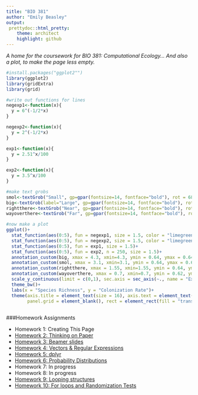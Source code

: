 ```yaml
---
title: "BIO 381"
author: "Emily Beasley"
output: 
 prettydoc::html_pretty:
    theme: architect
    highlight: github
---
```


*A home for the coursework for BIO 381: Computational Ecology... And also a plot, to make the page less empty.*


```r
#install.packages("ggplot2"")
library(ggplot2)
library(gridExtra)
library(grid)

#write out functions for lines
negexp1<-function(x){
  y = 6^(-1/2*x)
}

negexp2<-function(x){
  y = 2^(-1/2*x)
}

exp1<-function(x){
  y = 2.51^x/100
}

exp2<-function(x){
  y = 3.5^x/100
}

#make text grobs
smol<-textGrob("Small", gp=gpar(fontsize=14, fontface="bold"), rot = 68)
big<-textGrob(label="Large", gp=gpar(fontsize=14, fontface="bold"), rot = 63)
rightthere<-textGrob("Near", gp=gpar(fontsize=14, fontface="bold"), rot = -38)
wayoverthere<-textGrob("Far", gp=gpar(fontsize=14, fontface="bold"), rot = -62)

#now make a plot
ggplot()+
  stat_function(aes(0:5), fun = negexp1, size = 1.5, color = "limegreen")+
  stat_function(aes(0:5), fun = negexp2, size = 1.5, color = "limegreen")+
  stat_function(aes(0:5), fun = exp1, size = 1.5)+
  stat_function(aes(0:5), fun = exp2, n = 250, size = 1.5)+
  annotation_custom(big, xmax = 4.3, xmin=4.3, ymin = 0.64, ymax = 0.64)+
  annotation_custom(smol, xmax = 3.1, xmin=3.1, ymin = 0.64, ymax = 0.64)+
  annotation_custom(rightthere, xmax = 1.55, xmin=1.55, ymin = 0.64, ymax = 0.64)+
  annotation_custom(wayoverthere, xmax = 0.7, xmin=0.7, ymin = 0.62, ymax = 0.64)+
  scale_y_continuous(limit = c(0,1), sec.axis = sec_axis(~., name = "Extinction Rate"))+
  theme_bw()+
  labs(x = "Species Richness", y = "Colonization Rate")+
  theme(axis.title = element_text(size = 16), axis.text = element_text(size = 14),
        panel.grid = element_blank(), rect = element_rect(fill = "transparent"))
  
```


###Homework Assignments

* Homework 1: Creating This Page  
* [Homework 2: Thinking on Paper](hw2.html)
* [Homework 3: Beamer slides](beamer.pdf)
* [Homework 4: Vectors & Regular Expressions](hw4.html)
* [Homework 5: dplyr](hw5.html)
* [Homework 6: Probability Distributions](hw6.html)
* Homework 7: In progress
* Homework 8: In progress
* [Homework 9: Looping structures](hw9.html)
* [Homework 10: For loops and Randomization Tests](hw10.html)